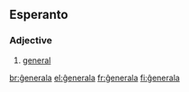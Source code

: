 ==Esperanto==

===Adjective===
{{eo-adj}}

# [[general]]

[[br:ĝenerala]]
[[el:ĝenerala]]
[[fr:ĝenerala]]
[[fi:ĝenerala]]